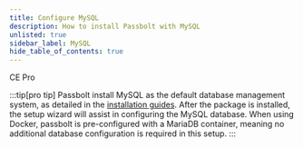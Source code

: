```yaml
---
title: Configure MySQL
description: How to install Passbolt with MySQL
unlisted: true
sidebar_label: MySQL
hide_table_of_contents: true
---
```


<div style={{display: "flex", gap: "1rem"}}>
  <Chips link="https://www.passbolt.com/ce/docker" isUnderMainTitle={true}>CE</Chips>
  <Chips link="https://www.passbolt.com/pricing/pro" isUnderMainTitle={true}>Pro</Chips>
</div>

:::tip[pro tip]
Passbolt install MySQL as the default database management system, as detailed in the [installation guides](/hosting/install). After the package is installed, the setup wizard will assist in configuring the MySQL database. When using Docker, passbolt is pre-configured with a MariaDB container, meaning no additional database configuration is required in this setup.
:::
